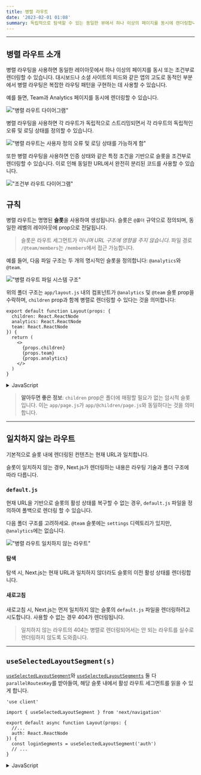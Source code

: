```yaml
---
title: 병렬 라우트
date: '2023-02-01 01:08'
summary: 독립적으로 탐색할 수 있는 동일한 뷰에서 하나 이상의 페이지를 동시에 렌더링합니다. 고도로 동적인 애플리케이션을 위한 패턴입니다.
---
```

<TOCInline toc={props.toc} asDisclosure />

---

## 병렬 라우트 소개

병렬 라우팅을 사용하면 동일한 레이아웃에서 하나 이상의 페이지를 동시 또는 조건부로 렌더링할 수 있습니다. 대시보드나 소셜 사이트의 피드와 같은 앱의 고도로 동적인 부분에서 병렬 라우팅은 복잡한 라우팅 패턴을 구현하는 데 사용할 수 있습니다.

예를 들면, Team과 Analytics 페이지를 동시에 렌더링할 수 있습니다.

!["병렬 라우트 다이어그램"](https://nextjs.org/_next/image?url=%2Fdocs%2Flight%2Fparallel-routes.png&w=1920&q=75&dpl=dpl_AheoaH6KggwueRBPuJE2i4F6XpcR)

병렬 라우팅을 사용하면 각 라우트가 독립적으로 스트리밍되면서 각 라우트의 독립적인 오류 및 로딩 상태를 정의할 수 있습니다.

!["병렬 라우트는 사용자 정의 오류 및 로딩 상태를 가능하게 함"](https://nextjs.org/_next/image?url=%2Fdocs%2Flight%2Fparallel-routes-cinematic-universe.png&w=1920&q=75&dpl=dpl_AheoaH6KggwueRBPuJE2i4F6XpcR)

또한 병렬 라우팅을 사용하면 인증 상태와 같은 특정 조건을 기반으로 슬롯을 조건부로 렌더링할 수 있습니다. 이로 인해 동일한 URL에서 완전히 분리된 코드를 사용할 수 있습니다.

!["조건부 라우트 다이어그램"](https://nextjs.org/_next/image?url=%2Fdocs%2Flight%2Fconditional-routes-ui.png&w=1920&q=75&dpl=dpl_AheoaH6KggwueRBPuJE2i4F6XpcR)

## 규칙

병렬 라우트는 명명된 **슬롯**을 사용하여 생성됩니다. 슬롯은 <StyleBlueBold>`@폴더`</StyleBlueBold> 규약으로 정의되며, 동일한 레벨의 레이아웃에 prop으로 전달됩니다.

> 슬롯은 라우트 세그먼트가 _아니며 URL 구조에 영향을 주지 않습니다_. 파일 경로 `/@team/members`는 `/members`에서 접근 가능합니다.

예를 들어, 다음 파일 구조는 두 개의 명시적인 슬롯을 정의합니다: `@analytics`와 `@team`.

!["병렬 라우트 파일 시스템 구조"](https://nextjs.org/_next/image?url=%2Fdocs%2Flight%2Fparallel-routes-file-system.png&w=1920&q=75&dpl=dpl_AheoaH6KggwueRBPuJE2i4F6XpcR)


위의 폴더 구조는 `app/layout.js` 내의 컴포넌트가 `@analytics` 및 `@team` 슬롯 prop을 수락하며, `children` prop과 함께 병렬로 렌더링할 수 있다는 것을 의미합니다:

```tsx:"app/layout.tsx" switcher
export default function Layout(props: {
  children: React.ReactNode
  analytics: React.ReactNode
  team: React.ReactNode
}) {
  return (
    <>
      {props.children}
      {props.team}
      {props.analytics}
    </>
  )
}
```
<details>
    <summary>JavaScript</summary>
```jsx:"app/layout.js" switcher
export default function Layout(props) {
  return (
    <>
      {props.children}
      {props.team}
      {props.analytics}
    </>
  )
}
```
</details>

> **알아두면 좋은 정보**: `children` prop은 폴더에 매핑할 필요가 없는 암시적 슬롯입니다. 이는 `app/page.js`가 `app/@children/page.js`와 동일하다는 것을 의미합니다.

---
## 일치하지 않는 라우트

기본적으로 슬롯 내에 렌더링된 컨텐츠는 현재 URL과 일치합니다.

슬롯이 일치하지 않는 경우, Next.js가 렌더링하는 내용은 라우팅 기술과 폴더 구조에 따라 다릅니다.

### `default.js`

현재 URL을 기반으로 슬롯의 활성 상태를 복구할 수 없는 경우, `default.js` 파일을 정의하여 폴백으로 렌더링 할 수 있습니다.

다음 폴더 구조를 고려하세요. `@team` 슬롯에는 `settings` 디렉토리가 있지만, `@analytics`에는 없습니다.

!["병렬 라우트 일치하지 않는 라우트"](https://nextjs.org/_next/image?url=%2Fdocs%2Flight%2Fparallel-routes-unmatched-routes.png&w=1920&q=75&dpl=dpl_AheoaH6KggwueRBPuJE2i4F6XpcR)

#### 탐색

탐색 시, Next.js는 현재 URL과 일치하지 않더라도 슬롯의 이전 활성 상태를 렌더링합니다.

#### 새로고침

새로고침 시, Next.js는 먼저 일치하지 않는 슬롯의 `default.js` 파일을 렌더링하려고 시도합니다. 사용할 수 없는 경우 404가 렌더링됩니다.

> 일치하지 않는 라우트의 404는 병렬로 렌더링되어서는 안 되는 라우트를 실수로 렌더링하지 않도록 도와줍니다.

---

## `useSelectedLayoutSegment(s)`

[`useSelectedLayoutSegment`](https://nextjs.org/docs/app/api-reference/functions/use-selected-layout-segment)와 [`useSelectedLayoutSegments`](https://nextjs.org/docs/app/api-reference/functions/use-selected-layout-segments) 둘 다 `parallelRoutesKey`를 받아들여, 해당 슬롯 내에서 활성 라우트 세그먼트를 읽을 수 있게 합니다.

```tsx:"app/layout.tsx" switcher
'use client'

import { useSelectedLayoutSegment } from 'next/navigation'

export default async function Layout(props: {
  //...
  auth: React.ReactNode
}) {
  const loginSegments = useSelectedLayoutSegment('auth')
  // ...
}
```
<details>
    <summary>JavaScript</summary>
```jsx:"app/layout.js" switcher
'use client'

import { useSelectedLayoutSegment } from 'next/navigation'

export default async function Layout(props) {
  const loginSegments = useSelectedLayoutSegment('auth')
  // ...
}
```
</details>
사용자가 `@auth/login` 또는 URL 바에서 `/login`으로 이동하면, `loginSegments`는 문자열 `"login"`과 동일하게 됩니다.

---

## 예시

### 모달

병렬 라우팅은 모달을 렌더링하는 데 사용될 수 있습니다.

!["병렬 라우트 다이어그램"](https://nextjs.org/_next/image?url=%2Fdocs%2Flight%2Fparallel-routes-auth-modal.png&w=1920&q=75&dpl=dpl_AheoaH6KggwueRBPuJE2i4F6XpcR)

`@auth` 슬롯은 `/login` 같은 일치하는 라우트로 이동함으로써 표시될 수 있는 `<Modal>` 컴포넌트를 렌더링합니다.

```tsx:"app/layout.tsx" switcher
export default async function Layout(props: {
  // ...
  auth: React.ReactNode
}) {
  return (
    <>
      {/* ... */}
      {props.auth}
    </>
  )
}
```
<details>
    <summary>JavaScript</summary>
```jsx:"app/layout.js" switcher
export default async function Layout(props) {
  return (
    <>
      {/* ... */}
      {props.auth}
    </>
  )
}
```
</details>

```tsx:"app/@auth/login/page.tsx" switcher
import { Modal } from 'components/modal'

export default function Login() {
  return (
    <Modal>
      <h1>Login</h1>
      {/* ... */}
    </Modal>
  )
}
```
<details>
    <summary>JavaScript</summary>
```jsx:"app/@auth/login/page.js" switcher
import { Modal } from 'components/modal'

export default function Login() {
  return (
    <Modal>
      <h1>Login</h1>
      {/* ... */}
    </Modal>
  )
}
```
</details>

모달의 내용이 활성화되지 않은 상태에서 렌더링되지 않도록 하려면 `null`을 반환하는 `default.js` 파일을 만들 수 있습니다.

```tsx:"app/@auth/default.tsx" switcher
export default function Default() {
  return null
}
```
<details>
    <summary>JavaScript</summary>
```jsx:"app/@auth/default.js" switcher
export default function Default() {
  return null
}
```
</details>


#### 모달 닫기

모달이 클라이언트 내비게이션을 통해 시작되었다면 예를 들면 `<Link href="/login">`을 사용한다면, `router.back()`을 호출하거나 `Link` 컴포넌트를 사용하여 모달을 닫을 수 있습니다.

```tsx:"app/@auth/login/page.tsx" highlight="5" switcher
'use client'
import { useRouter } from 'next/navigation'
import { Modal } from 'components/modal'

export default async function Login() {
  const router = useRouter()
  return (
    <Modal>
      <span onClick={() => router.back()}>모달 닫기</span>
      <h1>Login</h1>
      ...
    </Modal>
  )
}
```
<details>
    <summary>JavaScript</summary>
```jsx:"app/@auth/login/page.js" highlight="5" switcher
'use client'
import { useRouter } from 'next/navigation'
import { Modal } from 'components/modal'

export default async function Login() {
  const router = useRouter()
  return (
    <Modal>
      <span onClick={() => router.back()}>모달 닫기</span>
      <h1>Login</h1>
      ...
    </Modal>
  )
}
```
</details>
> 모달에 대한 더 많은 정보는 [라우트 가로채기](/docs/nextjs/routing/intercepting-routes) 섹션에서 다룹니다.

다른 곳으로 이동하면서 모달을 닫고 싶다면, catch-all 라우트를 사용할 수도 있습니다.

!["병렬 라우트 다이어그램"](https://nextjs.org/_next/image?url=%2Fdocs%2Flight%2Fparallel-routes-catchall.png&w=1920&q=75&dpl=dpl_AheoaH6KggwueRBPuJE2i4F6XpcR)

```tsx:"app/@auth/[...catchAll]/page.tsx" switcher
export default function CatchAll() {
  return null
}
```
<details>
    <summary>JavaScript</summary>
```jsx:"app/@auth/[...catchAll]/page.js" switcher
export default function CatchAll() {
  return null
}
```
</details>
> Catch-all 라우트는 `default.js`보다 우선순위가 높습니다.


### 조건부 라우트

병렬 라우트는 조건부 라우팅을 구현하는 데 사용될 수 있습니다. 예를 들어, 인증 상태에 따라 `@dashboard` 또는 `@login` 라우트를 렌더링 할 수 있습니다.

```tsx:"app/layout.tsx" switcher
import { getUser } from '@/lib/auth'

export default function Layout({
  dashboard,
  login,
}: {
  dashboard: React.ReactNode
  login: React.ReactNode
}) {
  const isLoggedIn = getUser()
  return isLoggedIn ? dashboard : login
}
```
<details>
    <summary>JavaScript</summary>
```jsx:"app/layout.js" switcher
import { getUser } from '@/lib/auth'

export default function Layout({ dashboard, login }) {
  const isLoggedIn = getUser()
  return isLoggedIn ? dashboard : login
}
```
</details>

!["병렬 라우트 인증 예제"](https://nextjs.org/_next/image?url=%2Fdocs%2Flight%2Fconditional-routes-ui.png&w=1920&q=75&dpl=dpl_AheoaH6KggwueRBPuJE2i4F6XpcR)